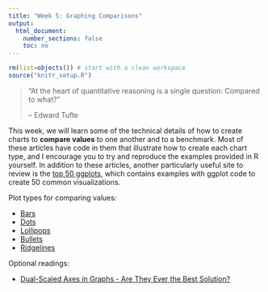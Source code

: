 ```yaml
---
title: "Week 5: Graphing Comparisons"
output:
  html_document:
    number_sections: false
    toc: no
---
```


```r
rm(list=objects()) # start with a clean workspace
source("knitr_setup.R")
```

> "At the heart of quantitative reasoning is a single question: Compared to what?"
>
> -- Edward Tufte

This week, we will learn some of the technical details of how to create charts to **compare values** to one another and to a benchmark. Most of these articles have code in them that illustrate how to create each chart type, and I encourage you to try and reproduce the examples provided in R yourself. In addition to these articles, another particularly useful site to review is the [top 50 ggplots](http://r-statistics.co/Top50-Ggplot2-Visualizations-MasterList-R-Code.html), which contains examples with ggplot code to create 50 common visualizations.

Plot types for comparing values:

- [Bars](http://uc-r.github.io/barcharts)
- [Dots](http://uc-r.github.io/cleveland-dot-plots)
- [Lollipops](https://uc-r.github.io/lollipop)
- [Bullets](http://www.storytellingwithdata.com/blog/2017/5/25/the-bullet-graph)
- [Ridgelines](https://serialmentor.com/dataviz/boxplots-violins.html#boxplots-violins-horizontal)

Optional readings:

- [Dual-Scaled Axes in Graphs - Are They Ever the Best Solution?](http://www.perceptualedge.com/articles/visual_business_intelligence/dual-scaled_axes.pdf)
